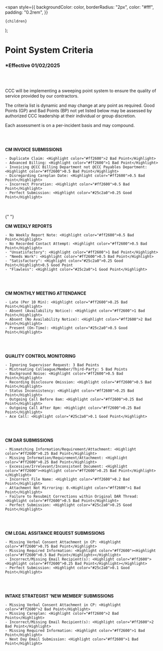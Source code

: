   <span
    style={{
      backgroundColor: color,
      borderRadius: "2px",
      color: "#fff",
      padding: "0.2rem",
    }}
  >
    {children}
  </span>
);

# Point System Criteria

### \*Effective 01/02/2025

<br></br>

CCC will be implementing a sweeping point system to ensure the quality of service provided by our contractors.

The criteria list is dynamic and may change at any point as required. Good Points (GP) and Bad Points (BP) not yet listed
below may be assessed by authorized CCC leadership at their individual or group discretion.

Each assessment is on a per-incident basis and may compound.

<br></br>

**CM INVOICE SUBMISSIONS**

    - Duplicate Claim: <Highlight color="#ff2600">2 Bad Point</Highlight>
    - Advanced Billing: <Highlight color="#ff2600">1 Bad Point</Highlight>
    - Invoicing @CCC Billing Department not @CCC Payables Department: <Highlight color="#ff2600">0.5 Bad Point</Highlight>
    - Disregarding Careplan Date: <Highlight color="#ff2600">0.5 Bad Point</Highlight>
    - Incorrect Proration: <Highlight color="#ff2600">0.5 Bad Point</Highlight>
    - Perfect Submission: <Highlight color="#25c2a0">0.25 Good Point</Highlight>

<br></br>{" "}

**CM WEEKLY REPORTS**

    - No Weekly Report Note: <Highlight color="#ff2600">0.5 Bad Point</Highlight>
    - No Recorded Contact Attempt: <Highlight color="#ff2600">0.5 Bad Point</Highlight>
    - "Unsatisfactory": <Highlight color="#ff2600">1 Bad Point</Highlight>
    - "Needs Work": <Highlight color="#ff2600">0.5 Bad Point</Highlight>
    - "Satisfactory": <Highlight color="#25c2a0">0.25 Good Point</Highlight>0.5 Good Point
    - "Flawless": <Highlight color="#25c2a0">1 Good Point</Highlight>

<br></br>

**CM MONTHLY MEETING ATTENDANCE**

    - Late (Per 10 Min): <Highlight color="#ff2600">0.25 Bad Point</Highlight>
    - Absent (Availability Notice): <Highlight color="#ff2600">1 Bad Point</Highlight>
    - Absent (No Availability Notice): <Highlight color="#ff2600">2 Bad Point</Highlight>
    - Present (On-Time): <Highlight color="#25c2a0">0.5 Good Point</Highlight>

<br></br>

**QUALITY CONTROL MONITORING**

    - Ignoring Supervisor Request: 3 Bad Points
    - Mistreating Colleague/Member/Third-Party: 5 Bad Points
    - Background Noise: <Highlight color="#ff2600">0.5 Bad Point</Highlight>
    - Recording Disclosure Omission: <Highlight color="#ff2600">0.5 Bad Point</Highlight>
    - Status Inconsistency: <Highlight color="#ff2600">0.25 Bad Point</Highlight>
    - Outgoing Call Before 8am: <Highlight color="#ff2600">0.25 Bad Point</Highlight>
    - Outgoing Call After 8pm: <Highlight color="#ff2600">0.25 Bad Point</Highlight>
    - Ace Call: <Highlight color="#25c2a0">0.1 Good Point</Highlight>

<br></br>

**CM DAR SUBMISSIONS**

    - Mismatching Information/Requirement/Attachment: <Highlight color="#ff2600">0.25 Bad Point</Highlight>
    - Missing Information/Requirement/Attachment: <Highlight color="#ff2600">0.25 Bad Point</Highlight>
    - Excessive/Irrelevant/Inconsistent Document: <Highlight color="#ff2600"><Highlight color="#ff2600">0.25 Bad Point</Highlight></Highlight>
    - Incorrect File Name: <Highlight color="#ff2600">0.2 Bad Point</Highlight>
    - Attachment Not Mirroring: 0.<Highlight color="#ff2600">1 Bad Point</Highlight>
    - Failure to Resubmit Corrections within Original DAR Thread: <Highlight color="#ff2600">0.5 Bad Point</Highlight>
    - Perfect Submission: <Highlight color="#25c2a0">0.25 Good Point</Highlight>

<br></br>

**CM LEGAL ASSITANCE REQUEST SUBMISSIONS**

    - Missing Verbal Consent Attachment in CP: <Highlight color="#ff2600">0.75 Bad Point</Highlight>
    - Missing Required Information: <Highlight color="#ff2600"><Highlight color="#ff2600">0.5 Bad Point</Highlight></Highlight>
    - Incorrect/Missing Email Recipient(s): <Highlight color="#ff2600"><Highlight color="#ff2600">0.25 Bad Point</Highlight></Highlight>
    - Perfect Submission: <Highlight color="#25c2a0">0.1 Good Point</Highlight>

<br></br>

**INTAKE STRATEGIST 'NEW MEMBER' SUBMISSIONS**

    - Missing Verbal Consent Attachment in CP: <Highlight color="#ff2600">2 Bad Point</Highlight>
    - Missing Careplan: <Highlight color="#ff2600">2 Bad Points</Highlight>
    - Incorrect/Missing Email Recipient(s): <Highlight color="#ff2600">2 Bad Point</Highlight>
    - Missing Required Information: <Highlight color="#ff2600">1 Bad Point</Highlight>
    - Next Day Email Submission: <Highlight color="#ff2600">1 Bad Point</Highlight>

<br></br>
